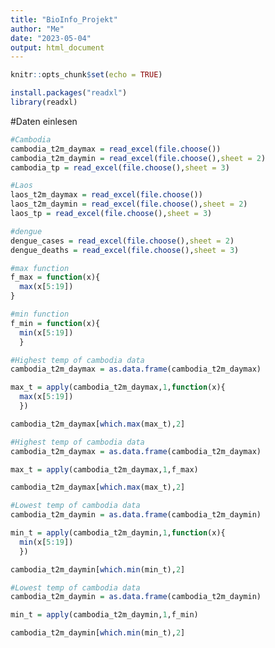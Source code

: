 ```yaml
---
title: "BioInfo_Projekt"
author: "Me"
date: "2023-05-04"
output: html_document
---
```


```r
knitr::opts_chunk$set(echo = TRUE)
```

```r
install.packages("readxl")
library(readxl)
```

#Daten einlesen
```r
#Cambodia
cambodia_t2m_daymax = read_excel(file.choose())
cambodia_t2m_daymin = read_excel(file.choose(),sheet = 2)
cambodia_tp = read_excel(file.choose(),sheet = 3)

#Laos
laos_t2m_daymax = read_excel(file.choose())
laos_t2m_daymin = read_excel(file.choose(),sheet = 2)
laos_tp = read_excel(file.choose(),sheet = 3)

#dengue
dengue_cases = read_excel(file.choose(),sheet = 2)
dengue_deaths = read_excel(file.choose(),sheet = 3)


```

```r
#max function
f_max = function(x){
  max(x[5:19])
}

#min function 
f_min = function(x){
  min(x[5:19])
  }
```

```r
#Highest temp of cambodia data
cambodia_t2m_daymax = as.data.frame(cambodia_t2m_daymax)

max_t = apply(cambodia_t2m_daymax,1,function(x){
  max(x[5:19])
  })

cambodia_t2m_daymax[which.max(max_t),2]
```
```r
#Highest temp of cambodia data
cambodia_t2m_daymax = as.data.frame(cambodia_t2m_daymax)

max_t = apply(cambodia_t2m_daymax,1,f_max)

cambodia_t2m_daymax[which.max(max_t),2]
```

```r
#Lowest temp of cambodia data
cambodia_t2m_daymin = as.data.frame(cambodia_t2m_daymin)

min_t = apply(cambodia_t2m_daymin,1,function(x){
  min(x[5:19])
  })

cambodia_t2m_daymin[which.min(min_t),2]
```
```r
#Lowest temp of cambodia data
cambodia_t2m_daymin = as.data.frame(cambodia_t2m_daymin)

min_t = apply(cambodia_t2m_daymin,1,f_min)

cambodia_t2m_daymin[which.min(min_t),2]
```


